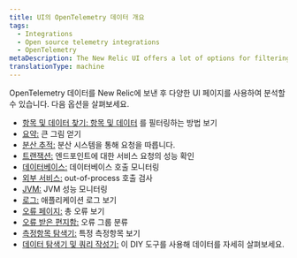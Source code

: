 ```yaml
---
title: UI의 OpenTelemetry 데이터 개요
tags:
  - Integrations
  - Open source telemetry integrations
  - OpenTelemetry
metaDescription: The New Relic UI offers a lot of options for filtering and viewing data from OpenTelemetry.
translationType: machine
---
```


OpenTelemetry 데이터를 New Relic에 보낸 후 다양한 UI 페이지를 사용하여 분석할 수 있습니다. 다음 옵션을 살펴보세요.

* [항목 및 데이터 찾기: 항목 및 데이터](/docs/more-integrations/open-source-telemetry-integrations/opentelemetry/view-your-data/opentelemetry-find-entities) 를 필터링하는 방법 보기
* [요약:](/docs/more-integrations/open-source-telemetry-integrations/opentelemetry/view-your-data/opentelemetry-summary-page) 큰 그림 얻기
* [분산 추적:](/docs/more-integrations/open-source-telemetry-integrations/opentelemetry/view-your-data/opentelemetry-distributed-tracing-page) 분산 시스템을 통해 요청을 따릅니다.
* [트랜잭션:](/docs/more-integrations/open-source-telemetry-integrations/opentelemetry/view-your-data/opentelemetry-transactions-page) 엔드포인트에 대한 서비스 요청의 성능 확인
* [데이터베이스:](/docs/more-integrations/open-source-telemetry-integrations/opentelemetry/view-your-data/opentelemetry-database-page) 데이터베이스 호출 모니터링
* [외부 서비스:](/docs/more-integrations/open-source-telemetry-integrations/opentelemetry/view-your-data/opentelemetry-external-services-page) out-of-process 호출 검사
* [JVM:](/docs/more-integrations/open-source-telemetry-integrations/opentelemetry/view-your-data/opentelemetry-jvms-page) JVM 성능 모니터링
* [로그:](/docs/more-integrations/open-source-telemetry-integrations/opentelemetry/view-your-data/opentelemetry-logs-page) 애플리케이션 로그 보기
* [오류 페이지:](/docs/more-integrations/open-source-telemetry-integrations/opentelemetry/view-your-data/opentelemetry-errors-page) 총 오류 보기
* [오류 받은 편지함:](/docs/more-integrations/open-source-telemetry-integrations/opentelemetry/view-your-data/opentelemetry-errors-inbox-page) 오류 그룹 분류
* [측정항목 탐색기:](/docs/more-integrations/open-source-telemetry-integrations/opentelemetry/view-your-data/opentelemetry-metrics-explorer-page) 특정 측정항목 보기
* [데이터 탐색기 및 쿼리 작성기:](/docs/more-integrations/open-source-telemetry-integrations/opentelemetry/view-your-data/opentelemetry-data-explorer-query-builder) 이 DIY 도구를 사용해 데이터를 자세히 살펴보세요.